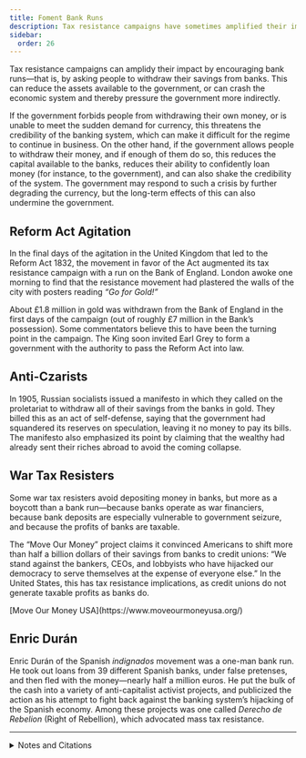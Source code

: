 ```yaml
---
title: Foment Bank Runs
description: Tax resistance campaigns have sometimes amplified their impact by encouraging bank runs.
sidebar:
  order: 26
---
```


Tax resistance campaigns can amplidy their impact by encouraging bank runs—that is, by asking people to withdraw their savings from banks.
This can reduce the assets available to the government, or can crash the economic system and thereby pressure the government more indirectly.

If the government forbids people from withdrawing their own money, or is unable to meet the sudden demand for currency, this threatens the credibility of the banking system, which can make it difficult for the regime to continue in business.
On the other hand, if the government allows people to withdraw their money, and if enough of them do so, this reduces the capital available to the banks, reduces their ability to confidently loan money (for instance, to the government), and can also shake the credibility of the system.
The government may respond to such a crisis by further degrading the currency, but the long-term effects of this can also undermine the government.

## <Badge text="Example" size="medium" /> Reform Act Agitation

In the final days of the agitation in the United Kingdom that led to the Reform Act 1832, the movement in favor of the Act augmented its tax resistance campaign with a run on the Bank of England.
London awoke one morning to find that the resistance movement had plastered the walls of the city with posters reading *“Go for Gold!”*

About £1.8 million in gold was withdrawn from the Bank of England in the first days of the campaign (out of roughly £7 million in the Bank’s possession).
Some commentators believe this to have been the turning point in the campaign.
The King soon invited Earl Grey to form a government with the authority to pass the Reform Act into law.

## <Badge text="Example" size="medium" /> Anti-Czarists

In 1905, Russian socialists issued a manifesto in which they called on the proletariat to withdraw all of their savings from the banks in gold.
They billed this as an act of self-defense, saying that the government had squandered its reserves on speculation, leaving it no money to pay its bills.
The manifesto also emphasized its point by claiming that the wealthy had already sent their riches abroad to avoid the coming collapse.

## <Badge text="Example" size="medium" /> War Tax Resisters

Some war tax resisters avoid depositing money in banks, but more as a boycott than a bank run—because banks operate as war financiers, because bank deposits are especially vulnerable to government seizure, and because the profits of banks are taxable.

The “Move Our Money” project claims it convinced Americans to shift more than half a billion dollars of their savings from banks to credit unions:
“We stand against the bankers, CEOs, and lobbyists who have hijacked our democracy to serve themselves at the expense of everyone else.”
In the United States, this has tax resistance implications, as credit unions do not generate taxable profits as banks do.

<Aside type="tip" title="Links">
[Move Our Money USA](https://www.moveourmoneyusa.org/)
</Aside>

## <Badge text="Example" size="medium" /> Enric Durán

Enric Durán of the Spanish <i lang="es">indignados</i> movement was a one-man bank run.
He took out loans from 39 different Spanish banks, under false pretenses, and then fled with the money—nearly half a million euros.
He put the bulk of the cash into a variety of anti-capitalist activist projects, and publicized the action as his attempt to fight back against the banking system’s hijacking of the Spanish economy.
Among these projects was one called <i lang="es">Derecho de Rebelion</i> (Right of Rebellion), which advocated mass tax resistance.

---

<details>
<summary>Notes and Citations</summary>

* Roebuck, John Arthur <i>History of the Whig Ministry of 1830, to the Passing of the Reform Bill</i>, Vol. II (1852) [pp. 291–92](https://archive.org/details/in.ernet.dli.2015.82611/page/n309/mode/2up)
* [“Says Russia is Bankrupt”](https://www.fultonhistory.com/Newspaper%204/Amsterdam%20NY%20Daily%20Democrat%20and%20Recorder/Amsterdam%20NY%20Daily%20Democrat%20and%20Recorder%201905%20Sep-1906%20Mar%20Grayscale/Amsterdam%20NY%20Evening%20Recorder%20and%20Daily%20Democrat%201905%20Sep-1906%20Mar%20Grayscale%20-%200746.pdf) <i>Amsterdam Evening Recorder and Daily Democrat</i> 16 December 1905, p. 1
* “Re: Banks” wtr-s email list, 2010
* Pritsky, Nathaniel [“198 Sundays: I’m Never Going To Retire Anyway”](https://propterquod.typepad.com/pax_americana/2008/08/198-sundays-im.html) <i>Pax Americana</i> 24 August 2008
* [“About Move Our Money USA”](https://www.moveourmoneyusa.org/about/)
* Gross, David M. [“Comprehensive Disobedience: Occupying the Sharing Economy in Spain”](https://www.shareable.net/comprehensive-disobedience-occupying-the-sharing-economy-in-spain/) <i>Shareable</i> 9 April 2014

</details>

